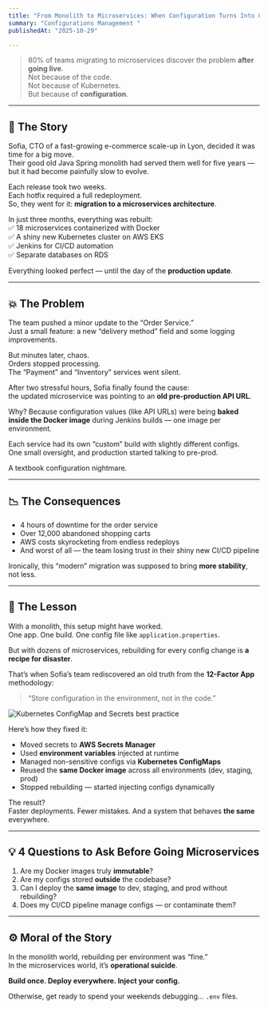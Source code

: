 ```yaml
---
title: "From Monolith to Microservices: When Configuration Turns Into Chaos🌀"
summary: "Configurations Management "
publishedAt: "2025-10-29"

---
```


> 80% of teams migrating to microservices discover the problem **after going live**.  
> Not because of the code.  
> Not because of Kubernetes.  
> But because of **configuration**.

---

## 🧩 The Story


Sofia, CTO of a fast-growing e-commerce scale-up in Lyon, decided it was time for a big move.  
Their good old Java Spring monolith had served them well for five years — but it had become painfully slow to evolve.  

Each release took two weeks.  
Each hotfix required a full redeployment.  
So, they went for it: **migration to a microservices architecture**.  

In just three months, everything was rebuilt:  
✅ 18 microservices containerized with Docker  
✅ A shiny new Kubernetes cluster on AWS EKS  
✅ Jenkins for CI/CD automation  
✅ Separate databases on RDS  

Everything looked perfect — until the day of the **production update**.

---

## 💥 The Problem


The team pushed a minor update to the “Order Service.”  
Just a small feature: a new “delivery method” field and some logging improvements.  

But minutes later, chaos.  
Orders stopped processing.  
The “Payment” and “Inventory” services went silent.  

After two stressful hours, Sofia finally found the cause:  
the updated microservice was pointing to an **old pre-production API URL**.  

Why? Because configuration values (like API URLs) were being **baked inside the Docker image** during Jenkins builds — one image per environment.  

Each service had its own “custom” build with slightly different configs.  
One small oversight, and production started talking to pre-prod.  

A textbook configuration nightmare.

---

## 📉 The Consequences

- 4 hours of downtime for the order service  
- Over 12,000 abandoned shopping carts  
- AWS costs skyrocketing from endless redeploys  
- And worst of all — the team losing trust in their shiny new CI/CD pipeline  

Ironically, this “modern” migration was supposed to bring **more stability**, not less.

---

## 🧠 The Lesson

With a monolith, this setup might have worked.  
One app. One build. One config file like `application.properties`.  

But with dozens of microservices, rebuilding for every config change is **a recipe for disaster**.  

That’s when Sofia’s team rediscovered an old truth from the **12-Factor App** methodology:  
> “Store configuration in the environment, not in the code.”

![Kubernetes ConfigMap and Secrets best practice](./kubernetes-configmap.png)

Here’s how they fixed it:

- Moved secrets to **AWS Secrets Manager**  
- Used **environment variables** injected at runtime  
- Managed non-sensitive configs via **Kubernetes ConfigMaps**  
- Reused the **same Docker image** across all environments (dev, staging, prod)  
- Stopped rebuilding — started injecting configs dynamically  

The result?  
Faster deployments. Fewer mistakes. And a system that behaves **the same** everywhere.

---

## 💡  4 Questions to Ask Before Going Microservices

1. Are my Docker images truly **immutable**?  
2. Are my configs stored **outside** the codebase?  
3. Can I deploy the **same image** to dev, staging, and prod without rebuilding?  
4. Does my CI/CD pipeline manage configs — or contaminate them?  

---

## ⚙️ Moral of the Story

In the monolith world, rebuilding per environment was “fine.”  
In the microservices world, it’s **operational suicide**.  

**Build once. Deploy everywhere. Inject your config.**  

Otherwise, get ready to spend your weekends debugging... `.env` files.

